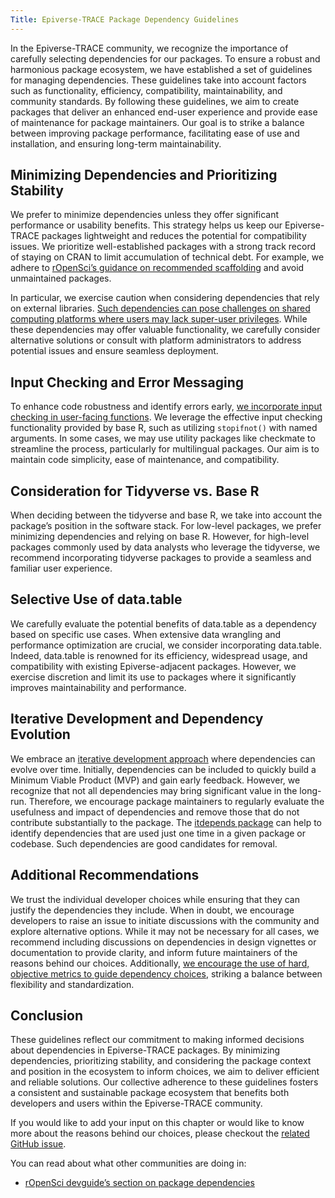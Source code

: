```yaml
---
Title: Epiverse-TRACE Package Dependency Guidelines
---
```


In the Epiverse-TRACE community, we recognize the importance of carefully selecting dependencies for our packages. To ensure a robust and harmonious package ecosystem, we have established a set of guidelines for managing dependencies. These guidelines take into account factors such as functionality, efficiency, compatibility, maintainability, and community standards. By following these guidelines, we aim to create packages that deliver an enhanced end-user experience and provide ease of maintenance for package maintainers. Our goal is to strike a balance between improving package performance, facilitating ease of use and installation, and ensuring long-term maintainability.

## Minimizing Dependencies and Prioritizing Stability

We prefer to minimize dependencies unless they offer significant performance or usability benefits. This strategy helps us keep our Epiverse-TRACE packages lightweight and reduces the potential for compatibility issues. We prioritize well-established packages with a strong track record of staying on CRAN to limit accumulation of technical debt. For example, we adhere to [rOpenSci's guidance on recommended scaffolding](https://devguide.ropensci.org/building.html#recommended-scaffolding) and avoid unmaintained packages.

In particular, we exercise caution when considering dependencies that rely on external libraries. [Such dependencies can pose challenges on shared computing platforms where users may lack super-user privileges](https://twitter.com/groundwalkergmb/status/1350336844022521857). While these dependencies may offer valuable functionality, we carefully consider alternative solutions or consult with platform administrators to address potential issues and ensure seamless deployment.

## Input Checking and Error Messaging

To enhance code robustness and identify errors early, [we incorporate input checking in user-facing functions](https://blog.r-hub.io/2022/03/10/input-checking/). We leverage the effective input checking functionality provided by base R, such as utilizing `stopifnot()` with named arguments. In some cases, we may use utility packages like checkmate to streamline the process, particularly for multilingual packages. Our aim is to maintain code simplicity, ease of maintenance, and compatibility.

## Consideration for Tidyverse vs. Base R

When deciding between the tidyverse and base R, we take into account the package's position in the software stack. For low-level packages, we prefer minimizing dependencies and relying on base R. However, for high-level packages commonly used by data analysts who leverage the tidyverse, we recommend incorporating tidyverse packages to provide a seamless and familiar user experience.

## Selective Use of data.table

We carefully evaluate the potential benefits of data.table as a dependency based on specific use cases. When extensive data wrangling and performance optimization are crucial, we consider incorporating data.table. Indeed, data.table is renowned for its efficiency, widespread usage, and compatibility with existing Epiverse-adjacent packages. However, we exercise discretion and limit its use to packages where it significantly improves maintainability and performance.

## Iterative Development and Dependency Evolution

We embrace an [iterative development approach](principles.html#lean-and-agile-collaboration-framework) where dependencies can evolve over time. Initially, dependencies can be included to quickly build a Minimum Viable Product (MVP) and gain early feedback. However, we recognize that not all dependencies may bring significant value in the long-run. Therefore, we encourage package maintainers to regularly evaluate the usefulness and impact of dependencies and remove those that do not contribute substantially to the package. The [itdepends package](https://github.com/r-lib/itdepends) can help to identify dependencies that are used just one time in a given package or codebase. Such dependencies are good candidates for removal.

## Additional Recommendations

We trust the individual developer choices while ensuring that they can justify the dependencies they include. When in doubt, we encourage developers to raise an issue to initiate discussions with the community and explore alternative options. While it may not be necessary for all cases, we recommend including discussions on dependencies in design vignettes or documentation to provide clarity, and inform future maintainers of the reasons behind our choices. Additionally, [we encourage the use of hard, objective metrics to guide dependency choices](https://www.tidyverse.org/blog/2019/05/itdepends/), striking a balance between flexibility and standardization.

## Conclusion

These guidelines reflect our commitment to making informed decisions about dependencies in Epiverse-TRACE packages. By minimizing dependencies, prioritizing stability, and considering the package context and position in the ecosystem to inform choices, we aim to deliver efficient and reliable solutions. Our collective adherence to these guidelines fosters a consistent and sustainable package ecosystem that benefits both developers and users within the Epiverse-TRACE community.

::: {.callout-tip title="Continue the discussion"}

If you would like to add your input on this chapter or would like to know more about the reasons behind our choices, please checkout the [related GitHub issue](https://github.com/epiverse-trace/blueprints/issues/7).

:::

::: {.callout-tip title="Additional resources"}

You can read about what other communities are doing in:

- [rOpenSci devguide's section on package dependencies](https://devguide.ropensci.org/building.html#pkgdependencies)

:::
